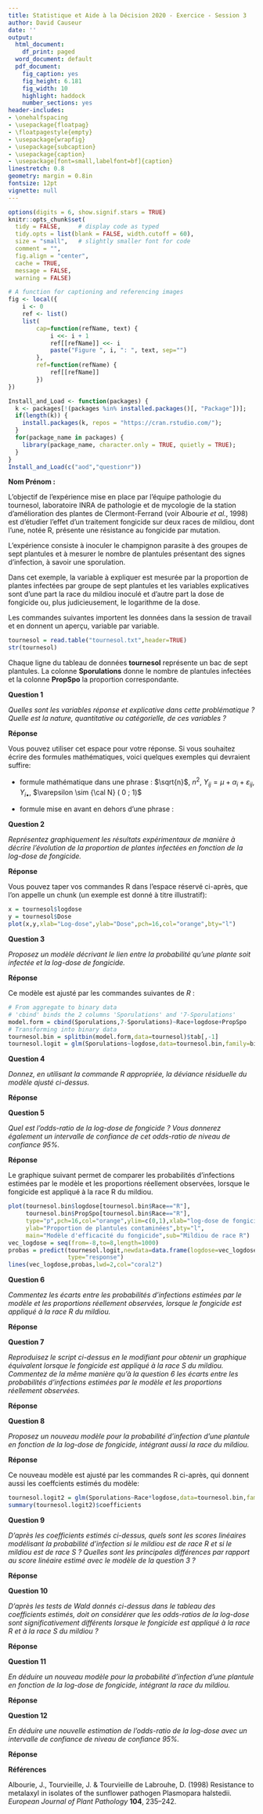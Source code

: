 ```yaml
---
title: Statistique et Aide à la Décision 2020 - Exercice - Session 3
author: David Causeur
date: ''
output:
  html_document:
    df_print: paged
  word_document: default
  pdf_document:
    fig_caption: yes
    fig_height: 6.181
    fig_width: 10
    highlight: haddock
    number_sections: yes
header-includes:
- \onehalfspacing
- \usepackage{floatpag}
- \floatpagestyle{empty}
- \usepackage{wrapfig}
- \usepackage{subcaption}
- \usepackage{caption}
- \usepackage[font=small,labelfont=bf]{caption}
linestretch: 0.8
geometry: margin = 0.8in
fontsize: 12pt
vignette: null
---
```


```r
options(digits = 6, show.signif.stars = TRUE)
knitr::opts_chunk$set(
  tidy = FALSE,     # display code as typed
  tidy.opts = list(blank = FALSE, width.cutoff = 60),
  size = "small",   # slightly smaller font for code
  comment = "",
  fig.align = "center",
  cache = TRUE,
  message = FALSE,
  warning = FALSE)
```

```r
# A function for captioning and referencing images
fig <- local({
    i <- 0
    ref <- list()
    list(
        cap=function(refName, text) {
            i <<- i + 1
            ref[[refName]] <<- i
            paste("Figure ", i, ": ", text, sep="")
        },
        ref=function(refName) {
            ref[[refName]]
        })
})
``` 

```r
Install_and_Load <- function(packages) {
  k <- packages[!(packages %in% installed.packages()[, "Package"])];
  if(length(k)) {
    install.packages(k, repos = "https://cran.rstudio.com/");
  }
  for(package_name in packages) {
    library(package_name, character.only = TRUE, quietly = TRUE);
  }
}
Install_and_Load(c("aod","questionr"))
```

  **Nom Prénom :**

L'objectif de l'expérience mise en place par l'équipe pathologie du tournesol, laboratoire INRA de pathologie et de mycologie de la station d'amélioration des
plantes de Clermont-Ferrand (voir Albourie *et al.*, 1998) est d'étudier
l'effet d'un traitement fongicide sur deux races de mildiou, dont l'une, notée R, présente une résistance au fongicide par mutation.
   
L'expérience consiste à inoculer le champignon parasite à des groupes de sept plantules et à mesurer le nombre de plantules présentant des signes d'infection, à savoir une sporulation.

Dans cet exemple, la variable à expliquer est mesurée par la proportion de plantes infectées par groupe de sept plantules et les variables explicatives sont d'une part la race du mildiou inoculé et d'autre part la dose de fongicide ou, plus judicieusement, le logarithme de la dose.   

Les commandes suivantes importent les données dans la session de travail et en donnent un aperçu, variable par variable.

```r
tournesol = read.table("tournesol.txt",header=TRUE)
str(tournesol)
```

Chaque ligne du tableau de données **tournesol** représente un bac de sept plantules. La colonne **Sporulations** donne le nombre de plantules infectées et la colonne **PropSpo** la proportion correspondante. 

**Question 1**

*Quelles sont les variables réponse et explicative dans cette problématique ? Quelle est la nature, quantitative ou catégorielle, de ces variables ?*

**Réponse**

Vous pouvez utiliser cet espace pour votre réponse. 
Si vous souhaitez écrire des formules mathématiques, voici quelques exemples qui devraient suffire:

* formule mathématique dans une phrase : $\sqrt{n}$, $n^{2}$, $Y_{ij}=\mu+\alpha_{i}+\varepsilon_{ij}$, $Y_{i\bullet}$, $\varepsilon \sim {\cal N} ( 0 ; 1)$ 

* formule mise en avant en dehors d'une phrase :
\begin{eqnarray*}
\text{log} \frac{\pi(x)}{1-\pi(x)} & = & \beta_{0} + \beta_{1} x , \\
\text{log} \frac{\pi_{i}(x)}{1-\pi_{i}(x)} & = & \mu + \alpha_{i} + \beta_{1} x .
\end{eqnarray*}

**Question 2**

*Représentez graphiquement les résultats expérimentaux de manière à décrire l'évolution de la proportion de plantes infectées en fonction de la log-dose de fongicide.*

**Réponse**

Vous pouvez taper vos commandes R dans l'espace réservé ci-après, que l'on appelle un chunk (un exemple est donné à titre illustratif):
```r
x = tournesol$logdose
y = tournesol$Dose
plot(x,y,xlab="Log-dose",ylab="Dose",pch=16,col="orange",bty="l")
```

**Question 3**

*Proposez un modèle décrivant le lien entre la probabilité qu'une plante soit infectée et la log-dose de fongicide.*

**Réponse**

Ce modèle est ajusté par les commandes suivantes de *R* :
```r
# From aggregate to binary data 
# 'cbind' binds the 2 columns 'Sporulations' and '7-Sporulations' 
model.form = cbind(Sporulations,7-Sporulations)~Race+logdose+PropSpo
# Transforming into binary data
tournesol.bin = splitbin(model.form,data=tournesol)$tab[,-1]
tournesol.logit = glm(Sporulations~logdose,data=tournesol.bin,family=binomial)
```

**Question 4**

*Donnez, en utilisant la commande R appropriée, la déviance résiduelle du modèle ajusté ci-dessus.*

**Réponse**

**Question 5**

*Quel est l'odds-ratio de la log-dose de fongicide ? Vous donnerez également un intervalle de confiance de cet odds-ratio de niveau de confiance 95\%.*

**Réponse**

Le graphique suivant permet de comparer les probabilités d'infections estimées par le modèle et les proportions réellement observées, lorsque le fongicide est appliqué à la race R du mildiou. 

```r
plot(tournesol.bin$logdose[tournesol.bin$Race=="R"],
     tournesol.bin$PropSpo[tournesol.bin$Race=="R"],
     type="p",pch=16,col="orange",ylim=c(0,1),xlab="log-dose de fongicide",
     ylab="Proportion de plantules contaminées",bty="l",
     main="Modèle d'efficacité du fongicide",sub="Mildiou de race R")
vec_logdose = seq(from=-8,to=8,length=1000)
probas = predict(tournesol.logit,newdata=data.frame(logdose=vec_logdose),
                 type="response")
lines(vec_logdose,probas,lwd=2,col="coral2")
```

**Question 6**

*Commentez les écarts entre les probabilités d'infections estimées par le modèle et les proportions réellement observées, lorsque le fongicide est appliqué à la race R du mildiou.*

**Réponse**

**Question 7**

*Reproduisez le script ci-dessus en le modifiant pour obtenir un graphique équivalent lorsque le fongicide est appliqué à la race S du mildiou. Commentez de la même manière qu'à la question 6 les écarts entre les probabilités d'infections estimées par le modèle et les proportions réellement observées.*

**Réponse**

**Question 8**

*Proposez un nouveau modèle pour la probabilité d'infection d'une plantule en fonction de la log-dose de fongicide, intégrant aussi la race du mildiou.*

**Réponse**

Ce nouveau modèle est ajusté par les commandes R ci-après, qui donnent aussi les coeffcients estimés du modèle:
```r
tournesol.logit2 = glm(Sporulations~Race*logdose,data=tournesol.bin,family=binomial)
summary(tournesol.logit2)$coefficients
```

**Question 9**

*D'après les coefficients estimés ci-dessus, quels sont les scores linéaires modélisant la probabilité d'infection si le mildiou est de race R et si le mildiou est de race S ? Quelles sont les principales différences par rapport au score linéaire estimé avec le modèle de la question 3 ?*

**Réponse**
   
**Question 10**

*D'après les tests de Wald donnés ci-dessus dans le tableau des coefficients estimés, doit on considérer que les odds-ratios de la log-dose sont significativement différents lorsque le fongicide est appliqué à la race R et à la race S du mildiou ?*

**Réponse**
   
**Question 11**

*En déduire un nouveau modèle pour la probabilité d'infection d'une plantule en fonction de la log-dose de fongicide, intégrant la race du mildiou.*

**Réponse**

**Question 12**

*En déduire une nouvelle estimation de l'odds-ratio de la log-dose avec un intervalle de confiance de niveau de confiance 95\%.*

**Réponse**

**Références**

Albourie, J., Tourvieille, J. \& Tourvieille de Labrouhe, D. (1998) Resistance to metalaxyl in isolates of the sunflower pathogen Plasmopara halstedii. *European Journal of Plant Pathology* **104**, 235–242.
